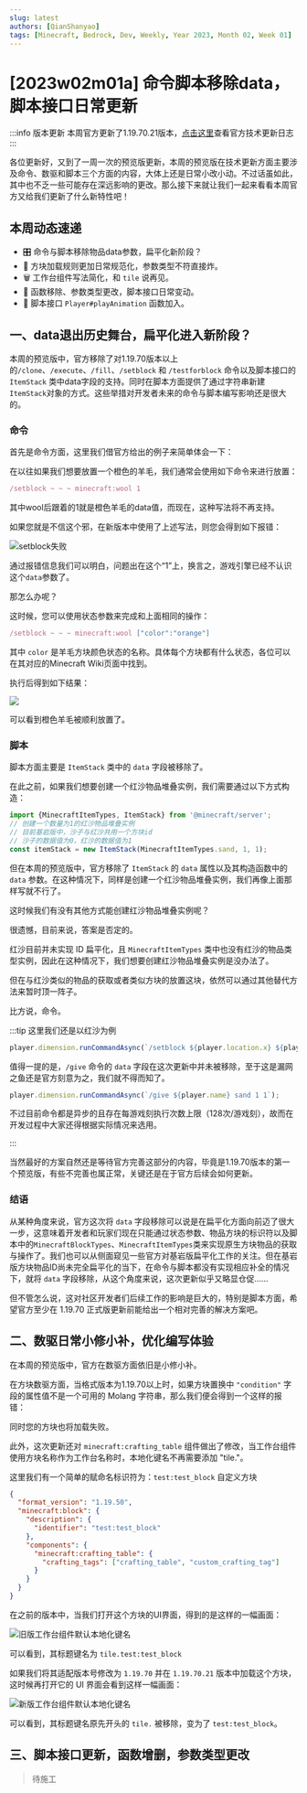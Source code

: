 ```yaml
---
slug: latest
authors: [QianShanyao]
tags: [Minecraft, Bedrock, Dev, Weekly, Year 2023, Month 02, Week 01]
---
```


# [2023w02m01a] 命令脚本移除data，脚本接口日常更新

:::info 版本更新
本周官方更新了1.19.70.21版本，[点击这里](/docs/official_changelog/preview/1.19.70.21)查看官方技术更新日志
:::

各位更新好，又到了一周一次的预览版更新，本周的预览版在技术更新方面主要涉及命令、数驱和脚本三个方面的内容，大体上还是日常小改小动。不过话虽如此，其中也不乏一些可能存在深远影响的更改。那么接下来就让我们一起来看看本周官方又给我们更新了什么新特性吧！

## 本周动态速递

- 🎛️ 命令与脚本移除物品data参数，扁平化新阶段？
- 📜 方块加载规则更加日常规范化，参数类型不符直接炸。
- 🗑️ 工作台组件写法简化，和 `tile` 说再见。
- 🔌 函数移除、参数类型更改，脚本接口日常变动。
- 🦦 脚本接口 `Player#playAnimation` 函数加入。

## 一、data退出历史舞台，扁平化进入新阶段？

本周的预览版中，官方移除了对1.19.70版本以上的`/clone`、`/execute`、`/fill`、`/setblock` 和 `/testforblock` 命令以及脚本接口的 `ItemStack` 类中data字段的支持。同时在脚本方面提供了通过字符串新建`ItemStack`对象的方式。这些举措对开发者未来的命令与脚本编写影响还是很大的。

### 命令

首先是命令方面，这里我们借官方给出的例子来简单体会一下：

在以往如果我们想要放置一个橙色的羊毛，我们通常会使用如下命令来进行放置：

````typescript
/setblock ~ ~ ~ minecraft:wool 1
````

其中wool后跟着的1就是橙色羊毛的data值，而现在，这种写法将不再支持。

如果您就是不信这个邪，在新版本中使用了上述写法，则您会得到如下报错：

![setblock失败](./img/23w02m01a/setblock_failed_in_preview.png)

通过报错信息我们可以明白，问题出在这个“1”上，换言之，游戏引擎已经不认识这个`data`参数了。

那怎么办呢？

这时候，您可以使用状态参数来完成和上面相同的操作：

 ````typescript
 /setblock ~ ~ ~ minecraft:wool ["color":"orange"]
 ````

其中 `color` 是羊毛方块颜色状态的名称。具体每个方块都有什么状态，各位可以在其对应的Minecraft Wiki页面中找到。

执行后得到如下结果：

![](./img/23w02m01a/setblock_succeed.png)

可以看到橙色羊毛被顺利放置了。

### 脚本

脚本方面主要是 `ItemStack` 类中的 `data` 字段被移除了。

在此之前，如果我们想要创建一个红沙物品堆叠实例，我们需要通过以下方式构造：

```typescript
import {MinecraftItemTypes, ItemStack} from '@minecraft/server';
// 创建一个数量为1的红沙物品堆叠实例
// 目前基岩版中，沙子与红沙共用一个方块id
// 沙子的数据值为0，红沙的数据值为1
const itemStack = new ItemStack(MinecraftItemTypes.sand, 1, 1);
```

但在本周的预览版中，官方移除了 `ItemStack` 的 `data` 属性以及其构造函数中的 `data` 参数。在这种情况下，同样是创建一个红沙物品堆叠实例，我们再像上面那样写就不行了。

这时候我们有没有其他方式能创建红沙物品堆叠实例呢？

很遗憾，目前来说，答案是否定的。

红沙目前并未实现 ID 扁平化，且 `MinecraftItemTypes` 类中也没有红沙的物品类型实例，因此在这种情况下，我们想要创建红沙物品堆叠实例是没办法了。

但在与红沙类似的物品的获取或者类似方块的放置这块，依然可以通过其他替代方法来暂时顶一阵子。

比方说，命令。

:::tip 这里我们还是以红沙为例
```typescript title=物品获取
player.dimension.runCommandAsync(`/setblock ${player.location.x} ${player.location.y} ${player.location.z} minecraft:sand ["sand_type" : "red"]`);
```

值得一提的是，`/give` 命令的 `data` 字段在这次更新中并未被移除，至于这是漏网之鱼还是官方刻意为之，我们就不得而知了。

```typescript title=方块放置
player.dimension.runCommandAsync(`/give ${player.name} sand 1 1`);
```
不过目前命令都是异步的且存在每游戏刻执行次数上限（128次/游戏刻），故而在开发过程中大家还得根据实际情况来选用。

:::


当然最好的方案自然还是等待官方完善这部分的内容，毕竟是1.19.70版本的第一个预览版，有些不完善也属正常，关键还是在于官方后续会如何更新。

### 结语

从某种角度来说，官方这次将 `data` 字段移除可以说是在扁平化方面向前迈了很大一步，这意味着开发者和玩家们现在只能通过状态参数、物品方块的标识符以及脚本中的`MinecraftBlockTypes`、`MinecraftItemTypes`类来实现原生方块物品的获取与操作了。我们也可以从侧面窥见一些官方对基岩版扁平化工作的关注。但在基岩版方块物品ID尚未完全扁平化的当下，在命令与脚本都没有实现相应补全的情况下，就将 `data` 字段移除，从这个角度来说，这次更新似乎又略显仓促......

但不管怎么说，这对社区开发者们后续工作的影响是巨大的，特别是脚本方面，希望官方至少在 1.19.70 正式版更新前能给出一个相对完善的解决方案吧。

## 二、数驱日常小修小补，优化编写体验

在本周的预览版中，官方在数驱方面依旧是小修小补。

在方块数驱方面，当格式版本为1.19.70以上时，如果方块置换中 `"condition"` 字段的属性值不是一个可用的 Molang 字符串，那么我们便会得到一个这样的报错：



同时您的方块也将加载失败。

此外，这次更新还对 `minecraft:crafting_table` 组件做出了修改，当工作台组件使用方块名称作为工作台名称时，本地化键名不再需要添加 "tile."。

这里我们有一个简单的赋命名标识符为：`test:test_block` 自定义方块

```json
{
  "format_version": "1.19.50",
  "minecraft:block": {
    "description": {
      "identifier": "test:test_block"
    },
    "components": {
      "minecraft:crafting_table": {
        "crafting_tags": ["crafting_table", "custom_crafting_tag"]
      }
    }
  }
}
```

在之前的版本中，当我们打开这个方块的UI界面，得到的是这样的一幅画面：

![旧版工作台组件默认本地化键名](./img/23w02m01a/crafting_table_old.png)

可以看到，其标题键名为 `tile.test:test_block`

如果我们将其适配版本号修改为 `1.19.70` 并在 `1.19.70.21` 版本中加载这个方块，这时候再打开它的 UI 界面会看到这样一幅画面：

![新版工作台组件默认本地化键名](./img/23w02m01a/crafting_table_new.png)

可以看到，其标题键名原先开头的 `tile.` 被移除，变为了 `test:test_block`。

## 三、脚本接口更新，函数增删，参数类型更改

> 待施工

